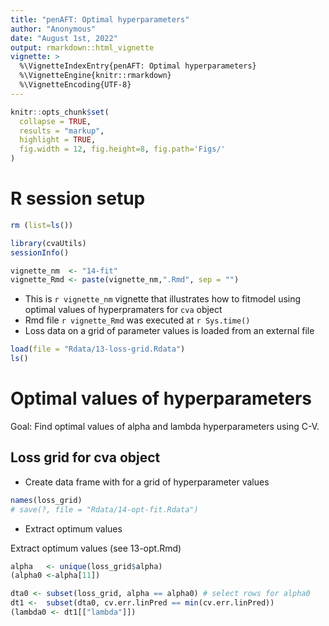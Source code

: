 ```yaml
---
title: "penAFT: Optimal hyperparameters"
author: "Anonymous"
date: "August 1st, 2022"
output: rmarkdown::html_vignette
vignette: >
  %\VignetteIndexEntry{penAFT: Optimal hyperparameters}
  %\VignetteEngine{knitr::rmarkdown}
  %\VignetteEncoding{UTF-8}
---
```


```r
knitr::opts_chunk$set(
  collapse = TRUE,
  results = "markup",
  highlight = TRUE,
  fig.width = 12, fig.height=8, fig.path='Figs/'
)
```

# R session setup

```r
rm (list=ls())
```

```r
library(cvaUtils)
sessionInfo()
```

```r
vignette_nm  <- "14-fit"
vignette_Rmd <- paste(vignette_nm,".Rmd", sep = "")
```

* This is `r vignette_nm` vignette that illustrates how to fitmodel using optimal values of hyperpramaters for `cva` object
* Rmd file  `r vignette_Rmd` was executed at `r Sys.time()`
* Loss data on a grid of parameter values is loaded from an external file

```r
load(file = "Rdata/13-loss-grid.Rdata")
ls()
```

# Optimal values of hyperparameters

Goal: Find optimal values of alpha and lambda hyperparameters using C-V.

## Loss grid for cva object

* Create data frame with for a grid of hyperparameter values  

```r
names(loss_grid)
# save(?, file = "Rdata/14-opt-fit.Rdata")
```


* Extract optimum values

Extract optimum values (see 13-opt.Rmd)

```r
alpha   <- unique(loss_grid$alpha)
(alpha0 <-alpha[11])

dta0 <- subset(loss_grid, alpha == alpha0) # select rows for alpha0
dt1 <-  subset(dta0, cv.err.linPred == min(cv.err.linPred))
(lambda0 <- dt1[["lambda"]])
```

